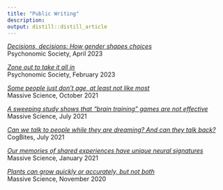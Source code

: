 ```yaml
---
title: "Public Writing"
description: 
output: distill::distill_article
---
```


[*Decisions, decisions: How gender shapes choices*](https://featuredcontent.psychonomic.org/decisions-decisions-how-gender-shapes-choices/) <br />
Psychonomic Society, April 2023

[*Zone out to take it all in*](https://featuredcontent.psychonomic.org/zone-out-to-take-it-all-in/) <br />
Psychonomic Society, February 2023

[*Some people just don’t age, at least not like most*](https://massivesci.com/articles/super-aging-neuroscience-memory-cognition/) <br />
Massive Science, October 2021

[*A sweeping study shows that “brain training” games are not effective*](https://massivesci.com/notes/brain-training-learning-cognition-memory/) <br />
Massive Science, July 2021

[*Can we talk to people while they are dreaming? And can they talk back?*](https://cogbites.org/2021/07/05/can-we-talk-to-people-while-they-are-dreaming-and-can-they-talk-back/)<br />
CogBites, July 2021

[*Our memories of shared experiences have unique neural signatures*](https://massivesci.com/notes/neuroscience-imaging-events-individual-activity/) <br />
Massive Science, January 2021

[*Plants can grow quickly or accurately, but not both*](https://massivesci.com/notes/plant-speed-accuracy-trade-off-growth/) <br />
Massive Science, November 2020





